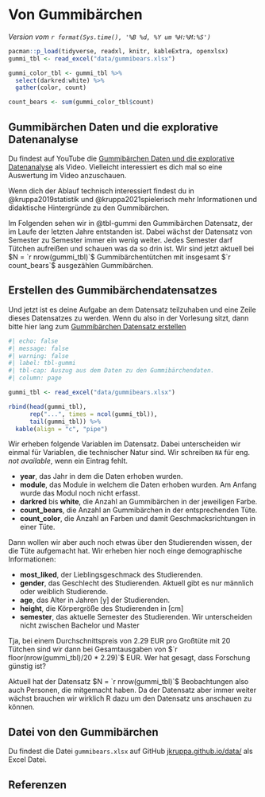 # Von Gummibärchen {#sec-example-gummibears}

*Version vom `r format(Sys.time(), '%B %d, %Y um %H:%M:%S')`*

```r
pacman::p_load(tidyverse, readxl, knitr, kableExtra, openxlsx)
gummi_tbl <- read_excel("data/gummibears.xlsx") 

gummi_color_tbl <- gummi_tbl %>% 
  select(darkred:white) %>% 
  gather(color, count)

count_bears <- sum(gummi_color_tbl$count)
```

::: callout-tip
## Gummibärchen Daten und die explorative Datenanalyse

Du findest auf YouTube die [Gummibärchen Daten und die explorative Datenanalyse](https://youtu.be/gEwOmvWvdxo) als Video. Vielleicht interessiert es dich mal so eine Auswertung im Video anzuschauen.
:::

::: column-margin
Wenn dich der Ablauf technisch interessiert findest du in @kruppa2019statistik und @kruppa2021spielerisch mehr Informationen und didaktische Hintergründe zu den Gummibärchen.
:::

Im Folgenden sehen wir in @tbl-gummi den Gummibärchen Datensatz, der im Laufe der letzten Jahre entstanden ist. Dabei wächst der Datensatz von Semester zu Semester immer ein wenig weiter. Jedes Semester darf Tütchen aufreißen und schauen was da so drin ist. Wir sind jetzt aktuell bei $N = `r nrow(gummi_tbl)`$ Gummibärchentütchen mit insgesamt $`r count_bears`$ ausgezählen Gummibärchen.

::: callout-caution
## Erstellen des Gummibärchendatensatzes

Und jetzt ist es deine Aufgabe an dem Datensatz teilzuhaben und eine Zeile dieses Datensatzes zu werden. Wenn du also in der Vorlesung sitzt, dann bitte hier lang zum [Gummibärchen Datensatz erstellen](https://docs.google.com/spreadsheets/d/1hfY9XmVD02PIA5v7azh4r1jM_2uBO_TbPR-1GfA50Jw/edit?usp=sharing)
:::

```r
#| echo: false
#| message: false
#| warning: false
#| label: tbl-gummi
#| tbl-cap: Auszug aus dem Daten zu den Gummibärchendaten.
#| column: page

gummi_tbl <- read_excel("data/gummibears.xlsx") 

rbind(head(gummi_tbl),
      rep("...", times = ncol(gummi_tbl)),
      tail(gummi_tbl)) %>% 
  kable(align = "c", "pipe")
```

Wir erheben folgende Variablen im Datensatz. Dabei unterscheiden wir einmal für Variablen, die technischer Natur sind. Wir schreiben `NA` für eng. *not available*, wenn ein Eintrag fehlt.

-   **year**, das Jahr in dem die Daten erhoben wurden.
-   **module**, das Module in welchem die Daten erhoben wurden. Am Anfang wurde das Modul noch nicht erfasst.
-   **darkred** bis **white**, die Anzahl an Gummibärchen in der jeweiligen Farbe.
-   **count_bears**, die Anzahl an Gummibärchen in der entsprechenden Tüte.
-   **count_color**, die Anzahl an Farben und damit Geschmacksrichtungen in einer Tüte.

Dann wollen wir aber auch noch etwas über den Studierenden wissen, der die Tüte aufgemacht hat. Wir erheben hier noch einge demographische Informationen:

-   **most_liked**, der Lieblingsgeschmack des Studierenden.
-   **gender**, das Geschlecht des Studierenden. Aktuell gibt es nur männlich oder weiblich Studierende.
-   **age**, das Alter in Jahren \[y\] der Studierenden.
-   **height**, die Körpergröße des Studierenden in \[cm\]
-   **semester**, das aktuelle Semester des Studierenden. Wir unterscheiden nicht zwischen Bachelor und Master

[Tja, bei einem Durchschnittspreis von $2.29$ EUR pro Großtüte mit 20 Tütchen sind wir dann bei Gesamtausgaben von $`r floor(nrow(gummi_tbl)/20 * 2.29)`$ EUR. Wer hat gesagt, dass Forschung günstig ist?]{.aside}

Aktuell hat der Datensatz $N = `r nrow(gummi_tbl)`$ Beobachtungen also auch Personen, die mitgemacht haben. Da der Datensatz aber immer weiter wächst brauchen wir wirklich R dazu um den Datensatz uns anschauen zu können.

::: callout-tip
## Datei von den Gummibärchen

Du findest die Datei `gummibears.xlsx` auf GitHub [jkruppa.github.io/data/](https://github.com/jkruppa/jkruppa.github.io/tree/master/data) als Excel Datei.
:::

## Referenzen {.unnumbered}
